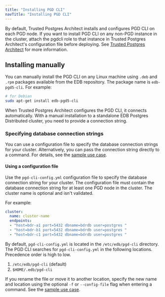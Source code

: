 ```yaml
---
title: "Installing PGD CLI"
navTitle: "Installing PGD CLI"
---
```



By default, Trusted Postgres Architect installs and configures PGD CLI on each PGD node. If you want to install PGD CLI on any non-PGD instance in the cluster, attach the pgdcli role to that instance in Trusted Postgres Architect's configuration file before deploying. See [Trusted Postgres Architect](/tpa/latest/) for more information.

## Installing manually

You can manually install the PGD CLI on any Linux machine using `.deb` and `.rpm` packages available from the EDB repository. The package name is `edb-pgd5-cli`. For example:

```sh
# for Debian
sudo apt-get install edb-pgd5-cli
```

When Trusted Postgres Architect configures the PGD CLI, it connects automatically. With a manual installation to a standalone EDB Postgres Distributed cluster, you need to provide a connection string.


### Specifying database connection strings

You can use a configuration file to specify the database connection strings for your cluster. Alternatively, you can pass the connection string directly to a command. For details, see the [sample use case](/pgd/latest/cli/#passing-a-database-connection-string).

#### Using a configuration file

Use the `pgd-cli-config.yml` configuration file to specify the database connection string for your cluster. The configuration file must contain the database connection string for at least one PGD node in the cluster. The cluster name is optional and isn't validated.

For example:

```yaml
cluster:
  name: cluster-name
  endpoints:
  - "host=bdr-a1 port=5432 dbname=bdrdb user=postgres "
  - "host=bdr-b1 port=5432 dbname=bdrdb user=postgres "
  - "host=bdr-c1 port=5432 dbname=bdrdb user=postgres "
```

By default, `pgd-cli-config.yml` is located in the `/etc/edb/pgd-cli` directory. The PGD CLI searches for `pgd-cli-config.yml` in the following locations. Precedence order is high to low.

  1. `/etc/edb/pgd-cli` (default)
  2. `$HOME/.edb/pgd-cli`

If you rename the file or move it to another location, specify the new name and location using the optional `-f` or `--config-file` flag when entering a command. See the [sample use case](/pgd/latest/cli/#passing-a-database-connection-string).
